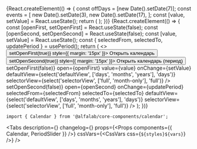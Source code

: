 


<Meta
    title='Компоненты/Calendar'
    component={Calendar}
/>


<!-- Canvas -->

<Story name='Calendar'>
    {React.createElement(() => {
        const offDays = [new Date().setDate(7)];
        const events = [
            new Date().setDate(3),
            new Date().setDate(17),
        ];
        const [value, setValue] = React.useState();
        return (
            <Calendar
                value={value}
                onChange={setValue}
                offDays={offDays}
                events={events}
                defaultView={select('defaultView', ['days', 'months', 'years'], 'days')}
                selectorView={select('selectorView', ['full', 'month-only'], 'full')}
            />
        );
    })}
</Story>

<Story name='CalendarMobile'>
    {React.createElement(() => {
        const [openFirst, setOpenFirst] = React.useState(false);
        const [openSecond, setOpenSecond] = React.useState(false);
        const [value, setValue] = React.useState();
        const { selectedFrom, selectedTo, updatePeriod } = usePeriod();
        return (
            <>
                <Button onClick={() => setOpenFirst(true)} style={{ margin: '15px' }}>
                    Открыть календарь
                </Button>
                <Button onClick={() => setOpenSecond(true)} style={{ margin: '15px' }}>
                    Открыть календарь (период)
                </Button>
                <CalendarMobile
                    onClose={() => setOpenFirst(false)}
                    open={openFirst}
                    value={value}
                    onChange={setValue}
                    defaultView={select('defaultView', ['days', 'months', 'years'], 'days')}
                    selectorView={select('selectorView', ['full', 'month-only'], 'full')}
                />
                <CalendarMobile
                    onClose={() => setOpenSecond(false)}
                    open={openSecond}
                    onChange={updatePeriod}
                    selectedFrom={selectedFrom}
                    selectedTo={selectedTo}
                    defaultView={select('defaultView', ['days', 'months', 'years'], 'days')}
                    selectorView={select('selectorView', ['full', 'month-only'], 'full')}
                />
            </>
        );
    })}
</Story>


<!-- Docs -->

<ComponentHeader
    name='Calendar'
    version={version}
    package='@alfalab/core-components/calendar'
    stage={2}
/>

```tsx
import { Calendar } from '@alfalab/core-components/calendar';
```

<Tabs
    description={<Description />}
    changelog={<Changelog />}
    props={<Props components={{ Calendar, PeriodSlider }} />}
    cssVars={<CssVars css={`${styles}${vars}`} />}
/>

